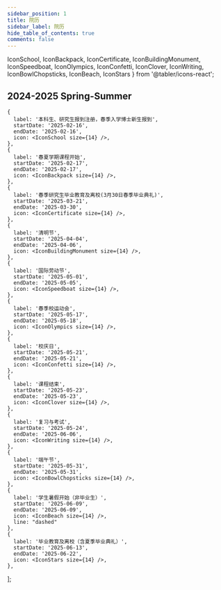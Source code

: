 ---
sidebar_position: 1
title: 院历
sidebar_label: 院历
hide_table_of_contents: true
comments: false
---

  IconSchool,
  IconBackpack,
  IconCertificate,
  IconBuildingMonument,
  IconSpeedboat,
  IconOlympics,
  IconConfetti,
  IconClover,
  IconWriting,
  IconBowlChopsticks,
  IconBeach,
  IconStars
} from '@tabler/icons-react';

## 2024-2025 Spring-Summer

    {
      label: '本科生、研究生报到注册，春季入学博士新生报到',
      startDate: '2025-02-16',
      endDate: '2025-02-16',
      icon: <IconSchool size={14} />,
    },
    {
      label: '春夏学期课程开始',
      startDate: '2025-02-17',
      endDate: '2025-02-17',
      icon: <IconBackpack size={14} />,
    },
    {
      label: '春季研究生毕业教育及离校(3月30日春季毕业典礼)',
      startDate: '2025-03-21',
      endDate: '2025-03-30',
      icon: <IconCertificate size={14} />,
    },
    {
      label: '清明节',
      startDate: '2025-04-04',
      endDate: '2025-04-06',
      icon: <IconBuildingMonument size={14} />,
    },
    {
      label: '国际劳动节',
      startDate: '2025-05-01',
      endDate: '2025-05-05',
      icon: <IconSpeedboat size={14} />,
    },
    {
      label: '春季校运动会',
      startDate: '2025-05-17',
      endDate: '2025-05-18',
      icon: <IconOlympics size={14} />,
    },
    {
      label: '校庆日',
      startDate: '2025-05-21',
      endDate: '2025-05-21',
      icon: <IconConfetti size={14} />,
    },
    {
      label: '课程结束',
      startDate: '2025-05-23',
      endDate: '2025-05-23',
      icon: <IconClover size={14} />,
    },
    {
      label: '复习与考试',
      startDate: '2025-05-24',
      endDate: '2025-06-06',
      icon: <IconWriting size={14} />,
    },
    {
      label: '端午节',
      startDate: '2025-05-31',
      endDate: '2025-05-31',
      icon: <IconBowlChopsticks size={14} />,
    },
    {
      label: '学生暑假开始（非毕业生）',
      startDate: '2025-06-09',
      endDate: '2025-06-09',
      icon: <IconBeach size={14} />,
      line: "dashed"
    },
    {
      label: '毕业教育及离校（含夏季毕业典礼）',
      startDate: '2025-06-13',
      endDate: '2025-06-22',
      icon: <IconStars size={14} />,
    },
  ];

<AcademicCalendar predefinedRanges={Schedule} />